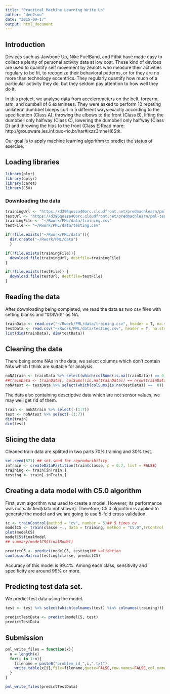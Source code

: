 ```yaml
---
title: "Practical Machine Learning Write Up"
author: "den2suu"
date: "2015-09-17"
output: html_document
---
```


## Introduction

Devices such as Jawbone Up, Nike FuelBand, and Fitbit have made easy to collect a plenty of personal activity data at low cost. These kind of devices are used to quantify self movement by zealots who measure their activities regulary to be fit, to recognize their behavioral patterns, or for they are no more than technology eccentrics. They regularly quantify how much of a particular activity they do, but they seldom pay attention to how well they do it.

In this project, we analyse data from accelerometers on the belt, forearm, arm, and dumbell of 6 examinees. They were asked to perform 10 repeting unilateral dumbbel biceps curl in 5 different ways:exactly according to the specification (Class A), throwing the elbows to the front (Class B), lifting the dumbbell only halfway (Class C), lowering the dumbbell only halfway (Class D) and throwing the hips to the front (Class E)Read more: http://groupware.les.inf.puc-rio.br/har#ixzz3mneH6Stk.

Our goal is to apply machine learning algorithm to predict the status of exercise.


## Loading libraries

```r
library(plyr)
library(dplyr)
library(caret)
library(C50)
```

### Downloading the data
```r
trainingUrl <- "https://d396qusza40orc.cloudfront.net/predmachlearn/pml-training.csv"
testUrl <- "https://d396qusza40orc.cloudfront.net/predmachlearn/pml-testing.csv"
trainingFile <- "~/Rwork/PML/data/training.csv"
testFile <- "~/Rwork/PML/data/testing.csv"

if(!file.exists("~/Rwork/PML/data")){
  dir.create("~/Rwork/PML/data")
  }

if(!file.exists(trainingFile)){
  download.file(trainingUrl, destfile=trainingFile)
}

if(!file.exists(testFile)) {
  download.file(testUrl, destfile=testFile)
}
```

## Reading the data
After downloading being completed, we read the data as two csv files with setting blanks and "#DIV/0!" as NA.

```r
trainData <- read.csv("~/Rwork/PML/data/training.csv", header = T, na.strings = c("NA", "", "#DIV/0!"))
testData <- read.csv("~/Rwork/PML/data/testing.csv", header = T, na.strings = c("NA", "", "#DIV/0!"))
list(dim(trainData), dim(testData))
```

## Cleaning the data

There being some NAs in the data, we select columns which don't contain NAs which I think are suitable for analysis.

```r
noNAtrain <- trainData %>% select(which(colSums(is.na(trainData)) == 0)) 
##trainData <- trainData[, colSums(!is.na(trainData)) == nrow(trainData) ]
noNAtest <- testData %>% select(which(colSums(is.na(testData)) ==  0))
```

The data also containing descriptive data which are not sensor values, we may well get rid of them.
```r
train <- noNAtrain %>% select(-(1:7))
test <- noNAtest %>% select(-(1:7))
dim(train)
dim(test)
```

## Slicing the data

Cleaned train data are splitted in two parts 70% training and 30% test.
```r
set.seed(671) ## set.seed for reproducibility
inTrain <- createDataPartition(train$classe, p = 0.7, list = FALSE)
training <- train[inTrain,]
testing <- train[-inTrain,]
```

## Creating a data model with C5.0 algorithm

First, svm algorithm was used to create a model. However, its performance was not satisfied(data not shown). Therefore, C5.0 algorithm is applied to generate the model and we are going to use 5-fold cross validation.

```r

tc <- trainControl(method = "cv", number = 5)## 5 times cv
modelC5 <- train(classe ~., data = training, method = "C5.0",trControl = tc)## using c5.0 algorithm
plot(modelC5)
modelC5$finalModel
## summary(modelC5$finalModel)

predictC5 <- predict(modelC5, testing)## validation
confusionMatrix(testing$classe, predictC5)
```
Accuracy of this model is 99.4%. Among each class, sensitivity and specificity are around 99% or more. 

## Predicting test data set.

We predict test data using the model.

```r
test <- test %>% select(which(colnames(test) %in% colnames(training)))

predictTestData <- predict(modelC5, test)
predictTestData
```

## Submission 

```r
pml_write_files = function(x){
  n = length(x)
  for(i in 1:n){
    filename = paste0("problem_id_",i,".txt")
    write.table(x[i],file=filename,quote=FALSE,row.names=FALSE,col.names=FALSE)
  }
}

pml_write_files(predictTestData)
```


